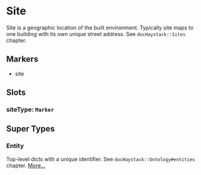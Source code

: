 # Site
Site is a geographic location of the built environment.
Typically site maps to one building with its own unique
street address.  See `docHaystack::Sites` chapter.
## Markers
- site

## Slots

### siteType: `Marker`


## Super Types
### Entity
Top-level dicts with a unique identifier.
See `docHaystack::Ontology#entities` chapter. 
[More...](./Entity)


